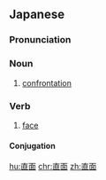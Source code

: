 ==Japanese==
{{ja-kanjitab|ちょく|めん|yomi=on}}

===Pronunciation===
{{ja-pron|ちょくめん|y=on}}

===Noun===
{{ja-noun|ちょくめん}}

# [[confrontation]]

===Verb===
{{ja-verb-suru|tr=intrans|ちょくめん}}

# [[face]] {{gloss|deal with, confront}}

====Conjugation====
{{ja-suru|ちょくめん}}

[[hu:直面]]
[[chr:直面]]
[[zh:直面]]